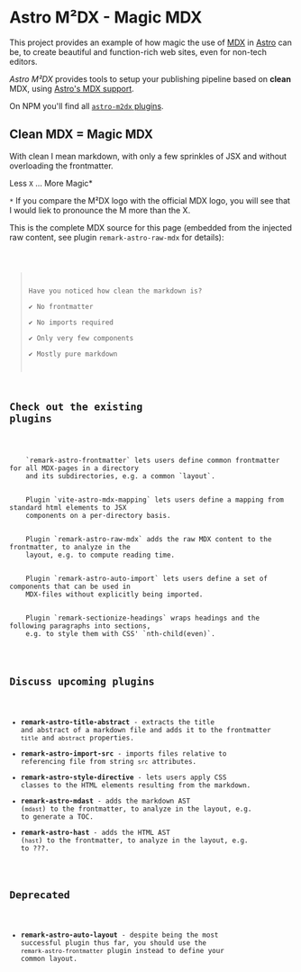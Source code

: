 # Astro M²DX - Magic MDX

This project provides an example of how magic the use of [MDX](https://mdxjs.com) in [Astro](https://astro.build) can be, to create beautiful and function-rich web sites, even for non-tech editors.

_Astro M²DX_ provides tools to setup your publishing pipeline based on **clean** MDX, using [Astro's MDX support](https://docs.astro.build/en/guides/markdown-content/).

On NPM you'll find all [`astro-m2dx` plugins](https://www.npmjs.com/org/astro-m2dx).

## Clean MDX = Magic MDX

With clean I mean markdown, with only a few sprinkles of JSX and without overloading the frontmatter.

<Claim>Less `X` ... More Magic*</Claim>

`*` If you compare the M²DX logo with the official MDX logo, you will see that I would liek to pronounce the M more than the X.

This is the complete MDX source for this page (embedded from the injected raw content, see plugin `remark-astro-raw-mdx` for details):

<Code code={frontmatter.mdx} lang="mdx" theme="solarized-light" />

> Have you noticed how clean the markdown is?  
> ✔️ No frontmatter  
> ✔️ No imports required  
> ✔️ Only very few components  
> ✔️ Mostly pure markdown

## Check out the existing plugins

<Wrap>
  <Card title="Frontmatter" href="/docs/remark-astro-frontmatter">
    `remark-astro-frontmatter` lets users define common frontmatter for all MDX-pages in a directory
    and its subdirectories, e.g. a common `layout`.
  </Card>
  <Card title="Element Mapping" href="/docs/vite-astro-mdx-mapping">
    Plugin `vite-astro-mdx-mapping` lets users define a mapping from standard html elements to JSX
    components on a per-directory basis.
  </Card>
  <Card title="Raw MDX Content" href="/docs/remark-astro-raw-mdx">
    Plugin `remark-astro-raw-mdx` adds the raw MDX content to the frontmatter, to analyze in the
    layout, e.g. to compute reading time.
  </Card>
  <Card title="Auto Import" href="/docs/remark-astro-auto-import">
    Plugin `remark-astro-auto-import` lets users define a set of components that can be used in
    MDX-files without explicitly being imported.
  </Card>
  <Card title="Sections for Headings" href="/docs/remark-sectionize-headings">
    Plugin `remark-sectionize-headings` wraps headings and the following paragraphs into sections,
    e.g. to style them with CSS' `nth-child(even)`.
  </Card>
</Wrap>

## Discuss upcoming plugins

- **remark-astro-title-abstract** - extracts the title and abstract of a markdown file and adds it to the frontmatter `title` and `abstract` properties.
- **remark-astro-import-src** - imports files relative to referencing file from string `src` attributes.
- **remark-astro-style-directive** - lets users apply CSS classes to the HTML elements resulting from the markdown.
- **remark-astro-mdast** - adds the markdown AST (`mdast`) to the frontmatter, to analyze in the layout, e.g. to generate a TOC.
- **remark-astro-hast** - adds the HTML AST (`hast`) to the frontmatter, to analyze in the layout, e.g. to ???.

## Deprecated

- **remark-astro-auto-layout** - despite being the most successful plugin thus far, you should use the `remark-astro-frontmatter` plugin instead to define your common layout.
